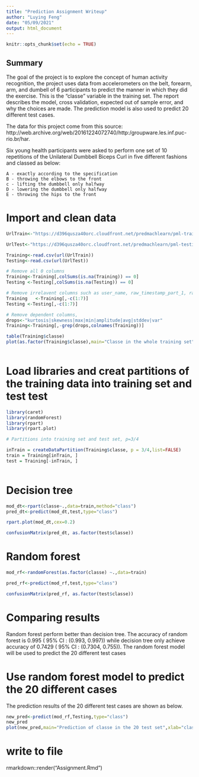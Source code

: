 ```yaml
---
title: "Prediction Assignment Writeup"
author: "Luying Feng"
date: "05/09/2021"
output: html_document
---
```


```r
knitr::opts_chunk$set(echo = TRUE)
```

## Summary

The goal of the project is to explore the concept of human activity recognition, the project uses data from accelerometers on the belt, forearm, arm, and dumbell of 6 participants to predict the manner in which they did the exercise. This is the "classe" variable in the training set.
The report describes the model, cross validation, expected out of sample error, and why the choices are made. 
The prediction model is also used to predict 20 different test cases.

The data for this project come from this source: http://web.archive.org/web/20161224072740/http:/groupware.les.inf.puc-rio.br/har.

Six young health participants were asked to perform one set of 10 repetitions of the Unilateral Dumbbell Biceps Curl in five different fashions and classed as below: 

    A - exactly according to the specification  
    B - throwing the elbows to the front 
    c - lifting the dumbbell only halfway
    D - lowering the dumbbell only halfway
    E - throwing the hips to the front



# Import and clean data
```r

UrlTrain<-"https://d396qusza40orc.cloudfront.net/predmachlearn/pml-training.csv "

UrlTest<-"https://d396qusza40orc.cloudfront.net/predmachlearn/pml-testing.csv "

Training<-read.csv(url(UrlTrain))
Testing<-read.csv(url(UrlTest))

# Remove all 0 columns
Training<-Training[,colSums(is.na(Training)) == 0]
Testing <-Testing[,colSums(is.na(Testing)) == 0]

# Remove irrelavent columns such as user_name, raw_timestamp_part_1, raw_timestamp_part_2, cvtd_timestamp, new_window,num_window, column[1:7]
Training   <-Training[,-c(1:7)]
Testing <-Testing[,-c(1:7)]

# Remove dependent columns,
drops<-"kurtosis|skewness|max|min|amplitude|avg|stddev|var"
Training<-Training[,-grep(drops,colnames(Training))]

table(Training$classe)
plot(as.factor(Training$classe),main="Classe in the whole training set",xlab="classe",ylab="frequency")
    
```

# Load libraries and creat partitions of the training data into training set and test test

```r
library(caret)
library(randomForest)
library(rpart)
library(rpart.plot)

# Partitions into training set and test set, p=3/4

inTrain = createDataPartition(Training$classe, p = 3/4,list=FALSE)
train = Training[inTrain, ]
test = Training[-inTrain, ]
    
```
# Decision tree 

```r
mod_dt<-rpart(classe~.,data=train,method="class")
pred_dt<-predict(mod_dt,test,type="class")

rpart.plot(mod_dt,cex=0.2)

confusionMatrix(pred_dt, as.factor(test$classe))

```
# Random forest 
```r
mod_rf<-randomForest(as.factor(classe) ~.,data=train)

pred_rf<-predict(mod_rf,test,type="class")

confusionMatrix(pred_rf, as.factor(test$classe))

```
# Comparing results
Random forest perform better than decision tree. The accuracy of random forest is 0.995 ( 95% CI : (0.993, 0.997)) while decision tree only achieve accuracy of 0.7429 ( 95% CI : (0.7304, 0.755)). The random forest model will be used to predict the 20 different test cases

# Use random forest model to predict the 20 different cases
The prediction results of the 20 different test cases are shown as below.
```r
new_pred<-predict(mod_rf,Testing,type="class")
new_pred
plot(new_pred,main="Prediction of classe in the 20 test set",xlab="classe",ylab="frequency")
```

# write to file
rmarkdown::render("Assignment.Rmd")